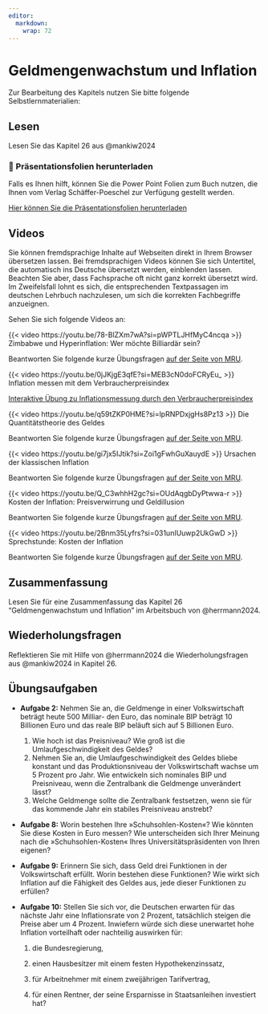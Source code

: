```yaml
---
editor: 
  markdown: 
    wrap: 72
---
```


# Geldmengenwachstum und Inflation

Zur Bearbeitung des Kapitels nutzen Sie bitte folgende
Selbstlernmaterialien:

## Lesen

Lesen Sie das Kapitel 26 aus @mankiw2024

::: callout-note
### 📂 Präsentationsfolien herunterladen

Falls es Ihnen hilft, können Sie die Power Point Folien zum Buch nutzen,
die Ihnen vom Verlag Schäffer-Poeschel zur Verfügung gestellt werden.

[Hier können Sie die Präsentationsfolien
herunterladen](resources/chapter26.ppt){.btn .btn-primary
target="_blank"}
:::

## Videos

::: {.callout-important title="Praktischer Hinweis"}
Sie können fremdsprachige Inhalte auf Webseiten direkt in Ihrem Browser übersetzen lassen. Bei fremdsprachigen Videos können Sie sich Untertitel, die automatisch ins Deutsche übersetzt werden, einblenden lassen. Beachten Sie aber, dass Fachsprache oft nicht ganz korrekt übersetzt wird. Im Zweifelsfall lohnt es sich, die entsprechenden Textpassagen im deutschen Lehrbuch nachzulesen, um sich die korrekten Fachbegriffe anzueignen.
:::

Sehen Sie sich folgende Videos an:

::: {#vid-infl1}
{{< video https://youtu.be/78-BlZXm7wA?si=pWPTLJHfMyC4ncqa >}} 
Zimbabwe und Hyperinflation: Wer möchte Billiardär sein?
:::

Beantworten Sie folgende kurze Übungsfragen [auf der Seite von
MRU](https://mru.org/practice-questions/zimbabwe-and-hyperinflation-practice-questions){target="_blank"}.

::: {.callout-note collapse="true" title="Bonusvideo für Interessierte: Inflation messen mit dem Verbraucherpreisindex"}
<div>

::: {#vid-infl2}
{{< video https://youtu.be/0jJKjgE3qfE?si=MEB3cN0doFCRyEu_ >}} 
Inflation messen mit dem Verbraucherpreisindex
:::

</div>

[Interaktive Übung zu Inflationsmessung durch den
Verbraucherpreisindex](https://mru.org/courses/principles-economics-macroeconomics/calculating-inflation/interactive-practice){target="_blank"}
:::

::: {.callout-tip collapse="true" title="Video: Die Quantitätstheorie des Geldes"}
<div>

::: {#vid-infl3}
{{< video https://youtu.be/q59tZKP0HME?si=lpRNPDxjgHs8Pz13 >}} 
Die Quantitätstheorie des Geldes
:::

</div>

Beantworten Sie folgende kurze Übungsfragen [auf der Seite von
MRU](https://mru.org/practice-questions/quantity-theory-money-practice-questions){target="_blank"}.
:::

::: {.callout-tip collapse="true" title="Video: Ursachen der klassischen Inflation"}
<div>

::: {#vid-infl4}
{{< video https://youtu.be/gi7jx5IJtik?si=Zoi1gFwhGuXauydE >}} 
Ursachen der klassischen Inflation
:::

</div>

Beantworten Sie folgende kurze Übungsfragen [auf der Seite von
MRU](https://mru.org/practice-questions/causes-inflation-practice-questions){target="_blank"}.
:::

::: {.callout-tip collapse="true" title="Video: Kosten der Inflation: Preisverwirrung und Geldillusion"}
<div>

::: {#vid-infl5}
{{< video https://youtu.be/Q_C3whhH2gc?si=OUdAqgbDyPtwwa-r >}} 
Kosten der Inflation: Preisverwirrung und Geldillusion
:::

</div>

Beantworten Sie folgende kurze Übungsfragen [auf der Seite von
MRU](https://mru.org/practice-questions/inflation-price-confusion-money-illusion-practice-questions){target="_blank"}.
:::

::: {.callout-tip collapse="true" title="Video Sprechstunde: Kosten der Inflation"}
<div>

::: {#vid-infl6}
{{< video https://youtu.be/2Bnm35Lyfrs?si=031unIUuwp2UkGwD >}}
Sprechstunde: Kosten der Inflation
:::

</div>

Beantworten Sie folgende kurze Übungsfragen [auf der Seite von
MRU](https://mru.org/practice-questions/office-hours-costs-inflation-practice-questions){target="_blank"}.
:::

## Zusammenfassung

Lesen Sie für eine Zusammenfassung das Kapitel 26 "Geldmengenwachstum
und Inflation" im Arbeitsbuch von @herrmann2024.

## Wiederholungsfragen

Reflektieren Sie mit Hilfe von @herrmann2024 die Wiederholungsfragen aus
@mankiw2024 in Kapitel 26.

## Übungsaufgaben

-   **Aufgabe 2:** Nehmen Sie an, die Geldmenge in einer Volkswirtschaft
    beträgt heute 500 Milliar- den Euro, das nominale BIP beträgt 10
    Billionen Euro und das reale BIP beläuft sich auf 5 Billionen Euro.

    1.  Wie hoch ist das Preisniveau? Wie groß ist die
        Umlaufgeschwindigkeit des Geldes?
    2.  Nehmen Sie an, die Umlaufgeschwindigkeit des Geldes bliebe
        konstant und das Produktionsniveau der Volkswirtschaft wachse um
        5 Prozent pro Jahr. Wie entwickeln sich nominales BIP und
        Preisniveau, wenn die Zentralbank die Geldmenge unverändert
        lässt?
    3.  Welche Geldmenge sollte die Zentralbank festsetzen, wenn sie für
        das kommende Jahr ein stabiles Preisniveau anstrebt?

-   **Aufgabe 8:** Worin bestehen Ihre »Schuhsohlen-Kosten«? Wie könnten
    Sie diese Kosten in Euro messen? Wie unterscheiden sich Ihrer
    Meinung nach die »Schuhsohlen-Kosten« Ihres Universitätspräsidenten
    von Ihren eigenen?

-   **Aufgabe 9:** Erinnern Sie sich, dass Geld drei Funktionen in der
    Volkswirtschaft erfüllt. Worin bestehen diese Funktionen? Wie wirkt
    sich Inflation auf die Fähigkeit des Geldes aus, jede dieser
    Funktionen zu erfüllen?

-   **Aufgabe 10:** Stellen Sie sich vor, die Deutschen erwarten für das
    nächste Jahr eine Inflationsrate von 2 Prozent, tatsächlich steigen
    die Preise aber um 4 Prozent. Inwiefern würde sich diese unerwartet
    hohe Inflation vorteilhaft oder nachteilig auswirken für:

    1.  die Bundesregierung,

    2.  einen Hausbesitzer mit einem festen Hypothekenzinssatz,

    3.  für Arbeitnehmer mit einem zweijährigen Tarifvertrag,

    4.  für einen Rentner, der seine Ersparnisse in Staatsanleihen
        investiert hat?
